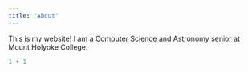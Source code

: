 ```yaml
---
title: "About"
---
```


This is my website! I am a Computer Science and Astronomy senior at Mount Holyoke College.

```r
1 + 1
```

